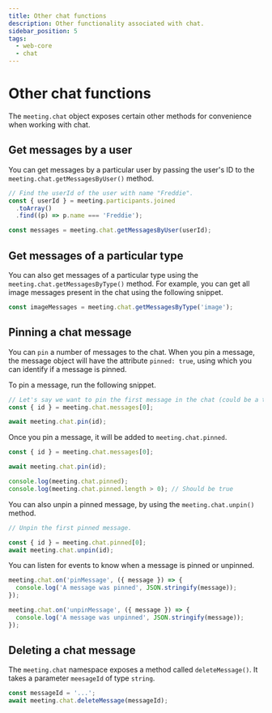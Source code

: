 ```yaml
---
title: Other chat functions
description: Other functionality associated with chat.
sidebar_position: 5
tags:
  - web-core
  - chat
---
```


# Other chat functions

The `meeting.chat` object exposes certain other methods for convenience when
working with chat.

## Get messages by a user

You can get messages by a particular user by passing the user's ID to the
`meeting.chat.getMessagesByUser()` method.

```ts
// Find the userId of the user with name "Freddie".
const { userId } = meeting.participants.joined
  .toArray()
  .find((p) => p.name === 'Freddie');

const messages = meeting.chat.getMessagesByUser(userId);
```

## Get messages of a particular type

You can also get messages of a particular type using the
`meeting.chat.getMessagesByType()` method. For example, you can get all image
messages present in the chat using the following snippet.

```ts
const imageMessages = meeting.chat.getMessagesByType('image');
```

## Pinning a chat message

You can `pin` a number of messages to the chat. When you pin a message, the
message object will have the attribute `pinned: true`, using which you can
identify if a message is pinned.

To pin a message, run the following snippet.

```ts
// Let's say we want to pin the first message in the chat (could be a text, image, or file).
const { id } = meeting.chat.messages[0];

await meeting.chat.pin(id);
```

Once you pin a message, it will be added to `meeting.chat.pinned`.

```ts
const { id } = meeting.chat.messages[0];

await meeting.chat.pin(id);

console.log(meeting.chat.pinned);
console.log(meeting.chat.pinned.length > 0); // Should be true
```

You can also unpin a pinned message, by using the `meeting.chat.unpin()` method.

```ts
// Unpin the first pinned message.

const { id } = meeting.chat.pinned[0];
await meeting.chat.unpin(id);
```

You can listen for events to know when a message is pinned or unpinned.

```ts
meeting.chat.on('pinMessage', ({ message }) => {
  console.log('A message was pinned', JSON.stringify(message));
});
```

```ts
meeting.chat.on('unpinMessage', ({ message }) => {
  console.log('A message was unpinned', JSON.stringify(message));
});
```

## Deleting a chat message

The `meeting.chat` namespace exposes a method called `deleteMessage()`. It takes
a parameter `meesageId` of type `string`.

```ts
const messageId = '...';
await meeting.chat.deleteMessage(messageId);
```

<head>
  <title>Web Core Other chat functions</title>
</head>
